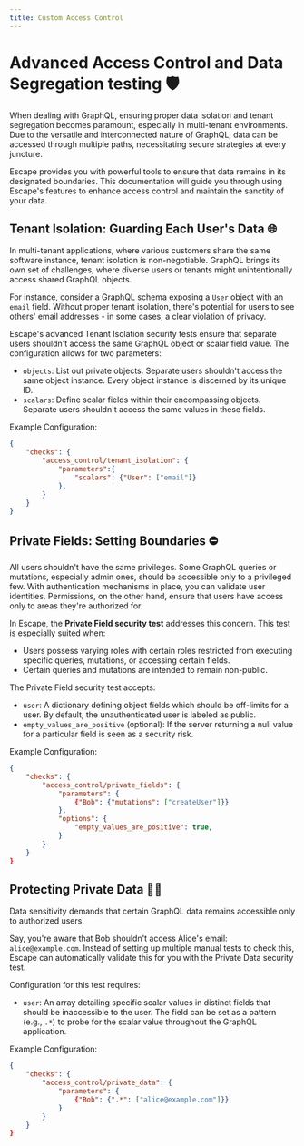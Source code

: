 ```yaml
---
title: Custom Access Control
---
```


# Advanced Access Control and Data Segregation testing 🛡️

When dealing with GraphQL, ensuring proper data isolation and tenant segregation becomes paramount, especially in multi-tenant environments. Due to the versatile and interconnected nature of GraphQL, data can be accessed through multiple paths, necessitating secure strategies at every juncture.

Escape provides you with powerful tools to ensure that data remains in its designated boundaries. This documentation will guide you through using Escape's features to enhance access control and maintain the sanctity of your data.

## Tenant Isolation: Guarding Each User's Data 🌐

In multi-tenant applications, where various customers share the same software instance, tenant isolation is non-negotiable. GraphQL brings its own set of challenges, where diverse users or tenants might unintentionally access shared GraphQL objects.

For instance, consider a GraphQL schema exposing a `User` object with an `email` field. Without proper tenant isolation, there's potential for users to see others' email addresses - in some cases, a clear violation of privacy.

Escape's advanced Tenant Isolation security tests ensure that separate users shouldn't access the same GraphQL object or scalar field value. The configuration allows for two parameters:

- `objects`: List out private objects. Separate users shouldn't access the same object instance. Every object instance is discerned by its unique ID.
- `scalars`: Define scalar fields within their encompassing objects. Separate users shouldn't access the same values in these fields.

Example Configuration:
```json
{
    "checks": {
        "access_control/tenant_isolation": { 
            "parameters":{ 
                "scalars": {"User": ["email"]}
            },
        }
    }
}
```


## Private Fields: Setting Boundaries ⛔

All users shouldn't have the same privileges. Some GraphQL queries or mutations, especially admin ones, should be accessible only to a privileged few. With authentication mechanisms in place, you can validate user identities. Permissions, on the other hand, ensure that users have access only to areas they're authorized for.

In Escape, the **Private Field security test** addresses this concern. This test is especially suited when:

- Users possess varying roles with certain roles restricted from executing specific queries, mutations, or accessing certain fields.
- Certain queries and mutations are intended to remain non-public.


The Private Field security test accepts:
- `user`: A dictionary defining object fields which should be off-limits for a user. By default, the unauthenticated user is labeled as public.
- `empty_values_are_positive` (optional): If the server returning a null value for a particular field is seen as a security risk.

Example Configuration:

```json
{
    "checks": {
        "access_control/private_fields": { 
            "parameters": { 
                {"Bob": {"mutations": ["createUser"]}}
            },
            "options": {
                "empty_values_are_positive": true,
            }
        }
    }
}
```


## Protecting Private Data 🕵️‍♂️

Data sensitivity demands that certain GraphQL data remains accessible only to authorized users.

Say, you're aware that Bob shouldn't access Alice's email: `alice@example.com`. Instead of setting up multiple manual tests to check this, Escape can automatically validate this for you with the Private Data security test.

Configuration for this test requires:
- `user`: An array detailing specific scalar values in distinct fields that should be inaccessible to the user. The field can be set as a pattern (e.g., `.*`) to probe for the scalar value throughout the GraphQL application.


Example Configuration:
```json
{
    "checks": {
        "access_control/private_data": { 
            "parameters": { 
                {"Bob": {".*": ["alice@example.com"]}}
            }
        }
    }
}
```